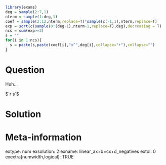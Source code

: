 ```r
library(exams)
deg = sample(2:7,1)
nterm = sample(1:deg,1)
coef = sample(2:12,nterm,replace=T)*sample(c(-1,1),nterm,replace=T)
exp = sort(c(sample(0:(deg-1),nterm-1,replace=T),deg),decreasing = T)
ncs = sum(exp>=2)
s = ""
for(i in 1:ncs){
  s = paste(s,paste(coef[i],"x^",deg[i],collapse="+"),collapse="")
}
```

Question
========

Huh... 

$`r s`$

Solution
========



Meta-information
============
extype: num
exsolution: 2
exname: linear_ax+b=cx+d_negatives
extol: 0
exextra[numwidth,logical]: TRUE
